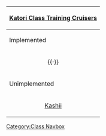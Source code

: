 {| class="mw-collapsible mw-collapsed wikitable" align=center
! [[:Category:Katori Class|Katori Class Training Cruisers]]
|-
! Implemented
|-
| align=center | {{ShipLink|Katori}}{{·}}{{ShipLink|Kashima}}
|-
! Unimplemented
|-
| align=center | [[wikipedia:Japanese cruiser Kashii|Kashii]]
|}<noinclude>[[Category:Class Navbox]]</noinclude>